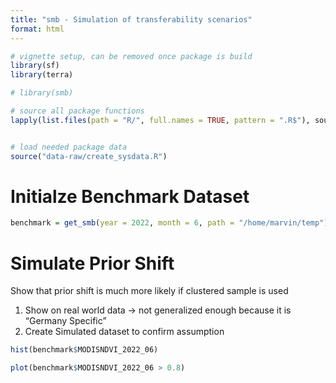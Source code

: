 ```yaml
---
title: "smb - Simulation of transferability scenarios"
format: html
---
```


```r
# vignette setup, can be removed once package is build
library(sf)
library(terra)

# library(smb)

# source all package functions
lapply(list.files(path = "R/", full.names = TRUE, pattern = ".R$"), source)


# load needed package data
source("data-raw/create_sysdata.R")
```



# Initialze Benchmark Dataset

```r
benchmark = get_smb(year = 2022, month = 6, path = "/home/marvin/temp")
```


# Simulate Prior Shift


Show that prior shift is much more likely if clustered sample is used

1. Show on real world data -> not generalized enough because it is "Germany Specific"
2. Create Simulated dataset to confirm assumption



```r

hist(benchmark$MODISNDVI_2022_06)

plot(benchmark$MODISNDVI_2022_06 > 0.8)

```







